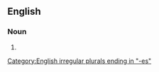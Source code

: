 {{also|abiogéneses|abiogenèses|abiogêneses}}

==English==

===Noun===
{{head|en|noun form}}

# {{plural of|en|abiogenesis}}

[[Category:English irregular plurals ending in "-es"]]